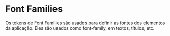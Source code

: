 
<Meta title="Tokens/Font Families"/>

# Font Families

Os tokens de Font Families são usados para definir as fontes dos elementos da aplicação.
Eles são usados como font-family, em textos, títulos, etc.

<TokensGrid tokens={fonts} />